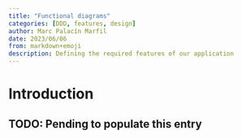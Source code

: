 ```yaml
---
title: "Functional diagrams"
categories: [DDD, features, design]
author: Marc Palacín Marfil
date: 2023/06/06
from: markdown+emoji
description: Defining the required features of our application
---
```


# Introduction

:::{.callout-warning}
## TODO: Pending to populate this entry
:::